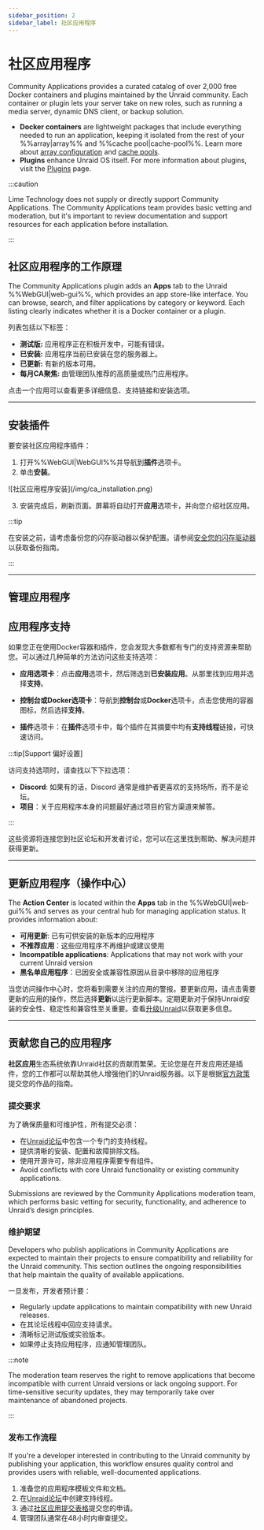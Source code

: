 ```yaml
---
sidebar_position: 2
sidebar_label: 社区应用程序
---
```



# 社区应用程序

Community Applications provides a curated catalog of over 2,000 free Docker containers and plugins maintained by the Unraid community. Each container or plugin lets your server take on new roles, such as running a media server, dynamic DNS client, or backup solution.

- **Docker containers** are lightweight packages that include everything needed to run an application, keeping it isolated from the rest of your %%array|array%% and %%cache pool|cache-pool%%.  Learn more about [array configuration](../manage-storage/array-configuration.mdx) and [cache pools](../manage-storage/cache-pools.mdx).
- **Plugins** enhance Unraid OS itself. For more information about plugins, visit the [Plugins](../customize-your-experience/plugins.mdx) page.

:::caution

Lime Technology does not supply or directly support Community Applications. The Community Applications team provides basic vetting and moderation, but it's important to review documentation and support resources for each application before installation.

:::

## 社区应用程序的工作原理

The Community Applications plugin adds an **Apps** tab to the Unraid %%WebGUI|web-gui%%, which provides an app store-like interface. You can browse, search, and filter applications by category or keyword. Each listing clearly indicates whether it is a Docker container or a plugin.

列表包括以下标签：

- **测试版:** 应用程序正在积极开发中，可能有错误。
- **已安装:** 应用程序当前已安装在您的服务器上。
- **已更新:** 有新的版本可用。
- **每月CA聚焦:** 由管理团队推荐的高质量或热门应用程序。

点击一个应用可以查看更多详细信息、支持链接和安装选项。

---

## 安装插件

要安装社区应用程序插件：

1. 打开%%WebGUI|WebGUI%%并导航到**插件**选项卡。
2. 单击**安装**。

<div style={{ margin: 'auto', maxWidth: '714px', display: 'flex', flexDirection: 'column', alignItems: 'center' }}>
  ![社区应用程序安装](/img/ca_installation.png)
</div>

3. 安装完成后，刷新页面。屏幕将自动打开**应用**选项卡，并向您介绍社区应用。

:::tip

在安装之前，请考虑备份您的闪存驱动器以保护配置。请参阅[安全您的闪存驱动器](../../system-administration/secure-your-server/secure-your-flash-drive.mdx)以获取备份指南。

:::

---

## 管理应用程序

<Tabs>
  <TabItem value="安装应用" label="安装应用">
    <CommunityAppsInstalling />
  </TabItem>

  <TabItem value="删除应用" label="删除应用">
    <CommunityAppsRemoving />
  </TabItem>

  <TabItem value="重新安装应用" label="重新安装应用">
    <CommunityAppsReinstalling />
  </TabItem>
</Tabs>

## 应用程序支持

如果您正在使用Docker容器和插件，您会发现大多数都有专门的支持资源来帮助您。可以通过几种简单的方法访问这些支持选项：

- **应用选项卡**：点击**应用**选项卡，然后筛选到**已安装应用**。从那里找到应用并选择**支持**。

- **控制台或Docker选项卡**：导航到**控制台**或**Docker**选项卡，点击您使用的容器图标，然后选择**支持**。

- **插件**选项卡：在**插件**选项卡中，每个插件在其摘要中均有**支持线程**链接，可快速访问。

:::tip[Support 偏好设置]

访问支持选项时，请查找以下下拉选项：

- **Discord**: 如果有的话，Discord 通常是维护者更喜欢的支持场所，而不是论坛。
- **项目**：关于应用程序本身的问题最好通过项目的官方渠道来解答。

:::

这些资源将连接您到社区论坛和开发者讨论，您可以在这里找到帮助、解决问题并获得更新。

---

## 更新应用程序（操作中心）

The **Action Center** is located within the **Apps** tab in the %%WebGUI|web-gui%% and serves as your central hub for managing application status. It provides information about:

- **可用更新**: 已有可供安装的新版本的应用程序
- **不推荐应用**：这些应用程序不再维护或建议使用
- **Incompatible applications**: Applications that may not work with your current Unraid version
- **黑名单应用程序**：已因安全或兼容性原因从目录中移除的应用程序

当您访问操作中心时，您将看到需要关注的应用的警报。要更新应用，请点击需要更新的应用的操作，然后选择**更新**以运行更新脚本。定期更新对于保持Unraid安装的安全性、稳定性和兼容性至关重要。查看[升级Unraid](../../system-administration/maintain-and-update/upgrading-unraid.mdx)以获取更多信息。

---

## 贡献您自己的应用程序

**社区应用**生态系统依靠Unraid社区的贡献而繁荣。无论您是在开发应用还是插件，您的工作都可以帮助其他人增强他们的Unraid服务器。以下是根据[官方政策](https://forums.unraid.net/topic/87144-ca-application-policies-notes/)提交您的作品的指南。

### 提交要求

为了确保质量和可维护性，所有提交必须：

- 在[Unraid论坛](https://forums.unraid.net/)中包含一个专门的支持线程。
- 提供清晰的安装、配置和故障排除文档。
- 使用开源许可，除非应用程序需要专有组件。
- Avoid conflicts with core Unraid functionality or existing community applications.

Submissions are reviewed by the Community Applications moderation team, which performs basic vetting for security, functionality, and adherence to Unraid’s design principles.

### 维护期望

Developers who publish applications in Community Applications are expected to maintain their projects to ensure compatibility and reliability for the Unraid community. This section outlines the ongoing responsibilities that help maintain the quality of available applications.

一旦发布，开发者预计要：

- Regularly update applications to maintain compatibility with new Unraid releases.
- 在其论坛线程中回应支持请求。
- 清晰标记测试版或实验版本。
- 如果停止支持应用程序，应通知管理团队。

:::note

The moderation team reserves the right to remove applications that become incompatible with current Unraid versions or lack ongoing support. For time-sensitive security updates, they may temporarily take over maintenance of abandoned projects.

:::

### 发布工作流程

If you're a developer interested in contributing to the Unraid community by publishing your application, this workflow ensures quality control and provides users with reliable, well-documented applications.

1. 准备您的应用程序模板文件和文档。
2. 在[Unraid论坛](https://forums.unraid.net/)中创建支持线程。
3. 通过[社区应用提交表格](https://form.asana.com/?k=qtIUrf5ydiXvXzPI57BiJw\&d=714739274360802)提交您的申请。
4. 管理团队通常在48小时内审查提交。

